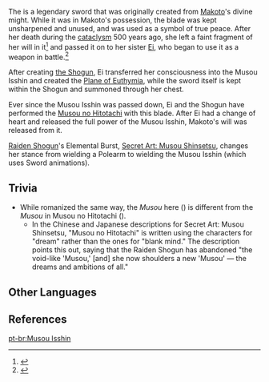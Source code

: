 {{About|the sword|the [[Elemental Burst]]|Secret Art: Musou Shinsetsu}}
{{Terminology Infobox
|image        = Musou Isshin.png
|type         = Weapons
|type2        = Lore
|region       = Inazuma
}}
The {{Lang|'''Musou Isshin'''|ja=夢想の一心|ja_tl=Wholehearted Dream}} is a legendary sword that was originally created from [[Makoto]]'s divine might. While it was in Makoto's possession, the blade was kept unsharpened and unused, and was used as a symbol of true peace. After her death during the [[cataclysm]] 500 years ago, she left a faint fragment of her will in it<ref>{{Ref/Quest|Radiant Sakura}}</ref> and passed it on to her sister [[Ei]], who began to use it as a weapon in battle.<ref>{{Ref/CS|Raiden Shogun|Musou Isshin}}</ref>

After creating [[the Shogun]], Ei transferred her consciousness into the Musou Isshin and created the [[Plane of Euthymia]], while the sword itself is kept within the Shogun and summoned through her chest.

Ever since the Musou Isshin was passed down, Ei and the Shogun have performed the [[Musou no Hitotachi]] with this blade. After Ei had a change of heart and released the full power of the Musou Isshin, Makoto's will was released from it.

[[Raiden Shogun]]'s Elemental Burst, [[Secret Art: Musou Shinsetsu]], changes her stance from wielding a Polearm to wielding the Musou Isshin (which uses Sword animations).

==Trivia==
*While romanized the same way, the ''Musou'' here ({{Lang|mini=1|ja=夢想|ja_tl=Dream}}) is different from the ''Musou'' in Musou no Hitotachi ({{Lang|mini=1|ja=無想|ja_tl=blank mind; a state where one is free from all thoughts and desires}}).
**In the Chinese and Japanese descriptions for Secret Art: Musou Shinsetsu, "Musou no Hitotachi" is written using the characters for "dream" rather than the ones for "blank mind." The description points this out, saying that the Raiden Shogun has abandoned "the void-like 'Musou,' [and] she now shoulders a new 'Musou' &mdash; the dreams and ambitions of all."

==Other Languages==
{{Other Languages
|en      = Musou Isshin
|zhs     = 梦想一心
|zhs_rm  = Mèngxiǎng Yīxīn
|zht     = 夢想一心
|zht_rm  = Mèngxiǎng Yīxīn
|zh_tl   = Wholehearted Dream
|ja      = 夢想の一心
|ja_rm   = Musou no Isshin
|ja_tl   = Wholehearted Dream
|ja_note = Literally "One Heart's Dream."
|ko      = {{tt|몽상|夢想}}의 {{tt|일심|一心}}
|ko_rm   = Mongsang-ui Ilsim
|ko_tl   = 
|es      = Mente onírica
|es_tl   = Oneiric Mind
|fr      = Harmonie d'idéal
|fr_tl   = Harmony of Ideal
|ru      = Мусо иссин
|th      = Musou Isshin
|vi      = {{tt|Mộng Tưởng Nhất Tâm|夢想一心}}
|vi_tl   = 
|de      = Musou Isshin
|id      = Musou Isshin
|pt      = Musou Isshin
}}

==References==
{{Reflist}}

[[pt-br:Musou Isshin]]